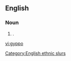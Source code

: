 ==English==

===Noun===
{{en-noun}}

# {{slang|pejorative|British}} {{alternative spelling of|gippo}}.

[[Category:English ethnic slurs]]

[[vi:gyppo]]
